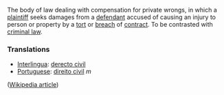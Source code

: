 The body of law dealing with compensation for private wrongs, in which a [[plaintiff]] seeks damages from a [[defendant]] accused of causing an injury to person or property by a [[tort]] or [[breach]] of [[contract]].  To be contrasted with [[criminal law]].

=== Translations ===
* [[Interlingua]]: [[derecto civil]]
* [[Portuguese]]: [[direito civil]] ''m''

([[w:civil law|Wikipedia article]])